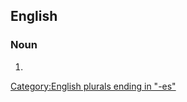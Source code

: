 ==English==

===Noun===
{{head|en|noun form}}

# {{plural of|en|exodus}}

[[Category:English plurals ending in "-es"]]